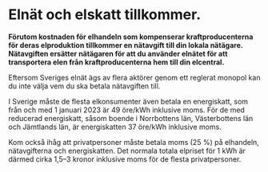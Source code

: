 Elnät och elskatt tillkommer.
=============================

**Förutom kostnaden för elhandeln som kompenserar kraftproducenterna för deras elproduktion tillkommer en nätavgift till din lokala nätägare. Nätavgiften ersätter nätägaren för att du använder elnätet för att transportera elen från kraftproducenterna hem till din elcentral.**

Eftersom Sveriges elnät ägs av flera aktörer genom ett reglerat monopol kan du inte välja vem du ska betala nätavgiften till.

I Sverige måste de flesta elkonsumenter även betala en energiskatt, som från och med 1 januari 2023 är 49 öre/kWh inklusive moms. För de med reducerad energiskatt, såsom boende i Norrbottens län, Västerbottens län och Jämtlands län, är energiskatten 37 öre/kWh inklusive moms.

Kom också ihåg att privatpersoner måste betala moms (25 %) på elhandeln, nätavgifterna och energiskatten. Det normala totala elpriset för 1 kWh är därmed cirka 1,5–3 kronor inklusive moms för de flesta privatpersoner.